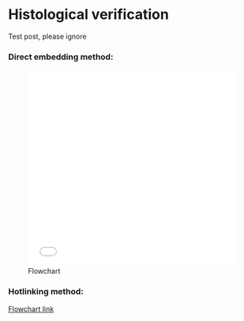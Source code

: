 # Histological verification

Test post, please ignore

### Direct embedding method:

![Flowchart](./histology-flow-chart.pdf){width="100%" height="400"}


### Hotlinking method:

[Flowchart link](https://raw.githubusercontent.com/flightlab/ephys_fundamental_plots/master/histology-flow-chart.pdf)
